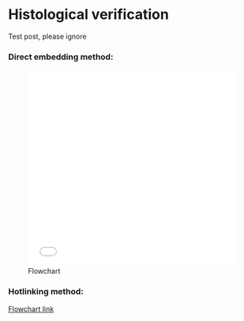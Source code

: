 # Histological verification

Test post, please ignore

### Direct embedding method:

![Flowchart](./histology-flow-chart.pdf){width="100%" height="400"}


### Hotlinking method:

[Flowchart link](https://raw.githubusercontent.com/flightlab/ephys_fundamental_plots/master/histology-flow-chart.pdf)
